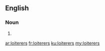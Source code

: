 ==English==

===Noun===
{{head|en}}

# {{plural of|loiterer}}

[[ar:loiterers]]
[[fr:loiterers]]
[[ku:loiterers]]
[[my:loiterers]]